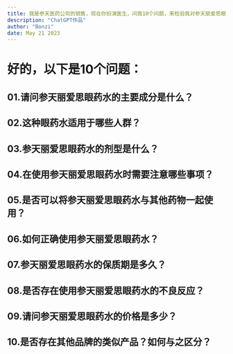 ```yaml
---
title: 我是参天医药公司的销售，现在你扮演医生，问我10个问题，来检验我对参天丽爱思眼药水的掌握程度
description: "ChatGPT作品"
author: "Bonzi"
date: May 21 2023
---
```


# 好的，以下是10个问题：
## 01.请问参天丽爱思眼药水的主要成分是什么？
## 02.这种眼药水适用于哪些人群？
## 03.参天丽爱思眼药水的剂型是什么？
## 04.在使用参天丽爱思眼药水时需要注意哪些事项？
## 05.是否可以将参天丽爱思眼药水与其他药物一起使用？
## 06.如何正确使用参天丽爱思眼药水？
## 07.参天丽爱思眼药水的保质期是多久？
## 08.是否存在使用参天丽爱思眼药水的不良反应？
## 09.请问参天丽爱思眼药水的价格是多少？
## 10.是否存在其他品牌的类似产品？如何与之区分？
